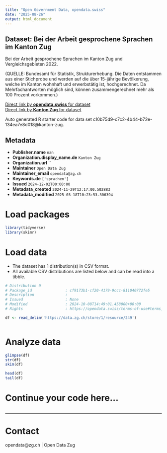 ```yaml
---
title: "Open Government Data, opendata.swiss"
date: "2025-08-26"
output: html_document
---
```


## Dataset: Bei der Arbeit gesprochene Sprachen im Kanton Zug

Bei der Arbeit gesprochene Sprachen im Kanton Zug und Vergleichsgebieten 2022.

(QUELLE: Bundesamt für Statistik, Strukturerhebung. Die Daten entstammen aus einer Stichprobe und werden auf die über 15-jährige Bevölkerung, welche im Kanton wohnhaft und erwerbstätig ist, hochgerechnet. Da Mehrfachantworten möglich sind, können zusammengerechnet mehr als 100 Prozent vorkommen.)

[Direct link by **opendata.swiss** for dataset](https://opendata.swiss/de/dataset/zuhause-gesprochene-sprachen-im-kanton-zug)<br>
[Direct link by **Kanton Zug** for dataset](https://www.zg.ch/behoerden/gesundheitsdirektion/statistikfachstelle/themen/01bevoelkerungszahlen/sprachen)

Auto generated R starter code for data set c10b75d9-c7c2-4b44-b72e-134ea7e8d018@kanton-zug.

## Metadata

- **Publisher.name** `nan`
- **Organization.display_name.de** `Kanton Zug`
- **Organization.url** ``
- **Maintainer** `Open Data Zug`
- **Maintainer_email** `opendata@zg.ch`
- **Keywords.de** `['sprachen']`
- **Issued** `2024-12-02T00:00:00`
- **Metadata_created** `2024-11-29T12:17:00.502883`
- **Metadata_modified** `2025-03-18T10:23:53.306394`


# Load packages

```r

library(tidyverse)
library(skimr)

```

# Load data

-   The dataset has 1 distribution(s) in CSV format.
-   All available CSV distributions are listed below and can be read into a tibble.

```r

# Distribution 0
# Package_id               : cf9173b1-cf20-4179-9ccc-811040772fe5
# Description              : 
# Issued                   : None
# Modified                 : 2024-10-08T14:49:01.458000+00:00
# Rights                   : https://opendata.swiss/terms-of-use#terms_open

df <- read_delim('https://data.zg.ch/store/1/resource/249')



```

# Analyze data

```r

glimpse(df)
str(df)
skim(df)

head(df)
tail(df)

```

# Continue your code here...

```r

```

------------------------------------------------------------------------

# Contact

opendata@zg.ch | Open Data Zug
